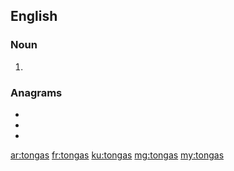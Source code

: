 ==English==

===Noun===
{{head|en|noun plural form}}

# {{plural of|tonga|lang=en}}

===Anagrams===
* {{l|en|Gaston}}
* {{l|en|tangos}}
* {{l|en|Tsonga}}

[[ar:tongas]]
[[fr:tongas]]
[[ku:tongas]]
[[mg:tongas]]
[[my:tongas]]